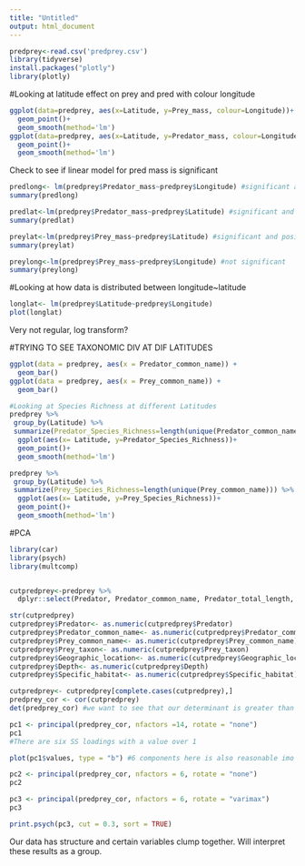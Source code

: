 ---
title: "Untitled"
output: html_document
---
```{r}
predprey<-read.csv('predprey.csv')
library(tidyverse)
install.packages("plotly")
library(plotly)
```

#Looking at latitude effect on prey and pred with colour longitude
```{r}
ggplot(data=predprey, aes(x=Latitude, y=Prey_mass, colour=Longitude))+
  geom_point()+
  geom_smooth(method='lm')
ggplot(data=predprey, aes(x=Latitude, y=Predator_mass, colour=Longitude))+
  geom_point()+
  geom_smooth(method='lm')
```
Check to see if linear model for pred mass is significant
```{r}
predlong<- lm(predprey$Predator_mass~predprey$Longitude) #significant and negative 
summary(predlong)

predlat<-lm(predprey$Predator_mass~predprey$Latitude) #significant and positive
summary(predlat)

```
```{r}
preylat<-lm(predprey$Prey_mass~predprey$Latitude) #significant and positive
summary(preylat)

preylong<-lm(predprey$Prey_mass~predprey$Longitude) #not significant
summary(preylong)
```


#Looking at how data is distributed between longitude~latitude
```{r}
longlat<- lm(predprey$Latitude~predprey$Longitude)
plot(longlat)

```
Very not regular, log transform?

#TRYING TO SEE TAXONOMIC DIV AT DIF LATITUDES
    
```{r}
ggplot(data = predprey, aes(x = Predator_common_name)) +
  geom_bar()
ggplot(data = predprey, aes(x = Prey_common_name)) +
  geom_bar()
```


```{r}
#Looking at Species Richness at different Latitudes
predprey %>%
 group_by(Latitude) %>%
 summarize(Predator_Species_Richness=length(unique(Predator_common_name))) %>% 
  ggplot(aes(x= Latitude, y=Predator_Species_Richness))+
  geom_point()+
  geom_smooth(method='lm')

predprey %>%
 group_by(Latitude) %>%
 summarize(Prey_Species_Richness=length(unique(Prey_common_name))) %>% 
  ggplot(aes(x= Latitude, y=Prey_Species_Richness))+
  geom_point()+
  geom_smooth(method='lm')
```



#PCA
```{r}
library(car)
library(psych)
library(multcomp)


cutpredprey<-predprey %>% 
  dplyr::select(Predator, Predator_common_name, Predator_total_length, Predator_mass, Prey_common_name, Prey_taxon, Prey_length, Prey_mass, Geographic_location, Latitude, Longitude, Depth, Mean_annual_temp, Specific_habitat)

str(cutpredprey)
cutpredprey$Predator<- as.numeric(cutpredprey$Predator)
cutpredprey$Predator_common_name<- as.numeric(cutpredprey$Predator_common_name)
cutpredprey$Prey_common_name<- as.numeric(cutpredprey$Prey_common_name)
cutpredprey$Prey_taxon<- as.numeric(cutpredprey$Prey_taxon)
cutpredprey$Geographic_location<- as.numeric(cutpredprey$Geographic_location)
cutpredprey$Depth<- as.numeric(cutpredprey$Depth)
cutpredprey$Specific_habitat<- as.numeric(cutpredprey$Specific_habitat)

cutpredprey<- cutpredprey[complete.cases(cutpredprey),]
predprey_cor <- cor(cutpredprey)
det(predprey_cor) #we want to see that our determinant is greater than the necessary value of 0.00001, and it is
```
```{r}
pc1 <- principal(predprey_cor, nfactors =14, rotate = "none")
pc1
#There are six SS loadings with a value over 1
```
```{r}
plot(pc1$values, type = "b") #6 components here is also reasonable imo
```
```{r}
pc2 <- principal(predprey_cor, nfactors = 6, rotate = "none")
pc2
```
```{r}
pc3 <- principal(predprey_cor, nfactors = 6, rotate = "varimax")
pc3
```
```{r}
print.psych(pc3, cut = 0.3, sort = TRUE)
```
Our data has structure and certain variables clump together. Will interpret these results as a group.










